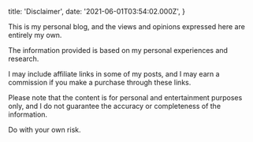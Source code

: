 
  title: 'Disclaimer',
  date: '2021-06-01T03:54:02.000Z',
}


This is my personal blog, and the views and opinions expressed here are entirely my own.

The information provided is based on my personal experiences and research.

I may include affiliate links in some of my posts, and I may earn a commission if you make a purchase through these links.

Please note that the content is for personal and entertainment purposes only, and I do not guarantee the accuracy or completeness of the information.

Do with your own risk.

